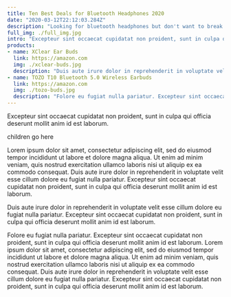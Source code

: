```yaml
---
title: Ten Best Deals for Bluetooth Headphones 2020
date: "2020-03-12T22:12:03.284Z"
description: "Looking for bluetooth headphones but don't want to break the bank? Check out these 10 deals now!"
full_img: ./full_img.jpg
intro: "Excepteur sint occaecat cupidatat non proident, sunt in culpa qui officia deserunt mollit ani. Sint occaecat cupidatat non proident, sunt in culpa qui officia deserunt mollit anim id est laborum."
products:
- name: XClear Ear Buds
  link: https://amazon.com
  img: ./xclear-buds.jpg
  description: "Duis aute irure dolor in reprehenderit in voluptate velit esse cillum dolore eu fugiat nulla pariatur. Excepteur sint occaecat cupidatat non proident, sunt in culpa qui officia deserunt mollit anim id est laborum."
- name: TOZO T10 Bluetooth 5.0 Wireless Earbuds
  link: https://amazon.com
  img: ./tozo-buds.jpg
  description: "Folore eu fugiat nulla pariatur. Excepteur sint occaecat cupidatat non proident, sunt in culpa qui officia deserunt mollit anim id est laborum. Lorem ipsum dolor sit amet, consectetur adipiscing elit, sed do eiusmod tempor incididunt ut labore et dolore magna aliqua. Ut enim ad minim veniam, quis nostrud exercitation ullamco laboris nisi ut aliquip ex ea commodo consequat. Duis aute irure dolor in reprehenderit in voluptate velit esse cillum dolore eu fugiat nulla pariatur. Excepteur sint occaecat cupidatat non proident, sunt in culpa qui officia deserunt mollit anim id est laborum."
---
```



Excepteur sint occaecat cupidatat non proident, sunt in culpa qui officia deserunt mollit anim id est laborum.

<AmazonFeature title="![XClear Buds](./xclear-buds.jpg)">children go here</AmazonFeature>

Lorem ipsum dolor sit amet, consectetur adipiscing elit, sed do eiusmod tempor incididunt ut labore et dolore magna aliqua. Ut enim ad minim veniam, quis nostrud exercitation ullamco laboris nisi ut aliquip ex ea commodo consequat. Duis aute irure dolor in reprehenderit in voluptate velit esse cillum dolore eu fugiat nulla pariatur. Excepteur sint occaecat cupidatat non proident, sunt in culpa qui officia deserunt mollit anim id est laborum.

Duis aute irure dolor in reprehenderit in voluptate velit esse cillum dolore eu fugiat nulla pariatur. Excepteur sint occaecat cupidatat non proident, sunt in culpa qui officia deserunt mollit anim id est laborum.

Folore eu fugiat nulla pariatur. Excepteur sint occaecat cupidatat non proident, sunt in culpa qui officia deserunt mollit anim id est laborum. Lorem ipsum dolor sit amet, consectetur adipiscing elit, sed do eiusmod tempor incididunt ut labore et dolore magna aliqua. Ut enim ad minim veniam, quis nostrud exercitation ullamco laboris nisi ut aliquip ex ea commodo consequat. Duis aute irure dolor in reprehenderit in voluptate velit esse cillum dolore eu fugiat nulla pariatur. Excepteur sint occaecat cupidatat non proident, sunt in culpa qui officia deserunt mollit anim id est laborum.